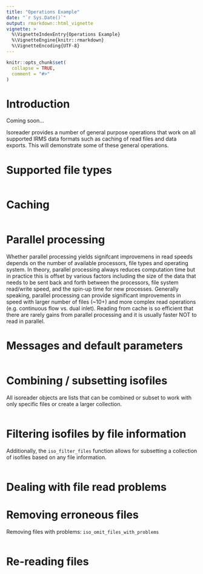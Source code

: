 ```yaml
---
title: "Operations Example"
date: "`r Sys.Date()`"
output: rmarkdown::html_vignette
vignette: >
  %\VignetteIndexEntry{Operations Example}
  %\VignetteEngine{knitr::rmarkdown}
  %\VignetteEncoding{UTF-8}
---
```



```r
knitr::opts_chunk$set(
  collapse = TRUE,
  comment = "#>"
)
```

# Introduction

Coming soon...

Isoreader provides a number of general purpose operations that work on all supported IRMS data formats such as caching of read files and data exports. This will demonstrate some of these general operations.

# Supported file types

```r

```


# Caching

```r

```


# Parallel processing

Whether parallel processing yields signifcant improvemens in read speeds depends on the number of available processors, file types and operating system. In theory, parallel processing always reduces computation time but in practice this is offset by various factors including the size of the data that needs to be sent back and forth between the processors, file system read/write speed, and the spin-up time for new processes. Generally speaking, parallel processing can provide significant improvements in speed with larger number of files (~10+) and more complex read operations (e.g. continuous flow vs. dual inlet). Reading from cache is so efficient that there are rarely gains from parallel processing and it is usually faster NOT to read in parallel.


# Messages and default parameters

```r

```


# Combining / subsetting isofiles

All isoreader objects are lists that can be combined or subset to work with only specific files or create a larger collection. 

```r

```

# Filtering isofiles by file information

Additionally, the `iso_filter_files` function allows for subsetting a collection of isofiles based on any file information.

```r

```

# Dealing with file read problems



# Removing erroneous files

Removing files with problems: `iso_omit_files_with_problems`

```r

```

# Re-reading files

```r

```




